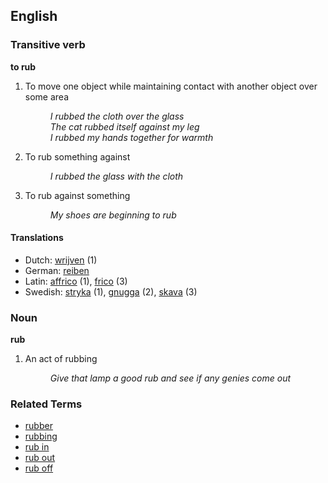== English ==

=== Transitive verb ===
'''to rub'''

# To move one object while maintaining contact with another object over some area
#: ''I rubbed the cloth over the glass''
#: ''The cat rubbed itself against my leg''
#: ''I rubbed my hands together for warmth''
# To rub something against
#: ''I rubbed the glass with the cloth''
# To rub against something
#: ''My shoes are beginning to rub''

====Translations====
*Dutch: [[wrijven]] (1)
*German: [[reiben]]
*Latin: [[affrico]] (1), [[frico]] (3)
*Swedish: [[stryka]] (1), [[gnugga]] (2), [[skava]] (3)

=== Noun ===
'''rub'''

# An act of rubbing
#: ''Give that lamp a good rub and see if any genies come out''

=== Related Terms ===
*[[rubber]]
*[[rubbing]]
*[[rub in]]
*[[rub out]]
*[[rub off]]
